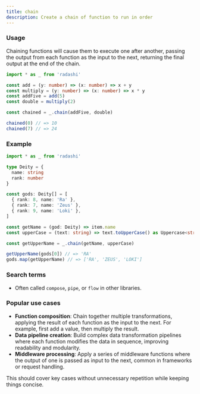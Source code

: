 ```yaml
---
title: chain
description: Create a chain of function to run in order
---
```


### Usage

Chaining functions will cause them to execute one after another, passing the output from each function as the input to the next, returning the final output at the end of the chain.

```ts
import * as _ from 'radashi'

const add = (y: number) => (x: number) => x + y
const multiply = (y: number) => (x: number) => x * y
const addFive = add(5)
const double = multiply(2)

const chained = _.chain(addFive, double)

chained(0) // => 10
chained(7) // => 24
```

### Example

```ts
import * as _ from 'radashi'

type Deity = {
  name: string
  rank: number
}

const gods: Deity[] = [
  { rank: 8, name: 'Ra' },
  { rank: 7, name: 'Zeus' },
  { rank: 9, name: 'Loki' },
]

const getName = (god: Deity) => item.name
const upperCase = (text: string) => text.toUpperCase() as Uppercase<string>

const getUpperName = _.chain(getName, upperCase)

getUpperName(gods[0]) // => 'RA'
gods.map(getUpperName) // => ['RA', 'ZEUS', 'LOKI']
```

### Search terms

- Often called `compose`, `pipe`, or `flow` in other libraries.

### Popular use cases

- **Function composition**: Chain together multiple transformations, applying the result of each function as the input to the next. For example, first add a value, then multiply the result.
- **Data pipeline creation**: Build complex data transformation pipelines where each function modifies the data in sequence, improving readability and modularity.
- **Middleware processing**: Apply a series of middleware functions where the output of one is passed as input to the next, common in frameworks or request handling.

This should cover key cases without unnecessary repetition while keeping things concise.
